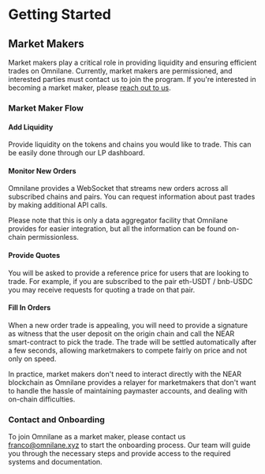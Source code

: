 # Getting Started

## Market Makers

Market makers play a critical role in providing liquidity and ensuring efficient trades on Omnilane. Currently, market makers are permissioned, and interested parties must contact us to join the program. If you're interested in becoming a market maker, please [reach out to us](mailto:franco@omnilane.xyz).

### Market Maker Flow

#### Add Liquidity
Provide liquidity on the tokens and chains you would like to trade. This can be easily done through our LP dashboard.

#### Monitor New Orders
Omnilane provides a WebSocket that streams new orders across all subscribed chains and pairs. You can request information about past trades by making additional API calls. 

Please note that this is only a data aggregator facility that Omnilane provides for easier integration, but all the information can be found on-chain permissionless.

#### Provide Quotes
You will be asked to provide a reference price for users that are looking to trade. For example, if you are subscribed to the pair eth-USDT / bnb-USDC you may receive requests for quoting a trade on that pair.

#### Fill In Orders
When a new order trade is appealing, you will need to provide a signature as witness that the user deposit on the origin chain and call the NEAR smart-contract to pick the trade. The trade will be settled automatically after a few seconds, allowing marketmakers to compete fairly on price and not only on speed.

In practice, market makers don't need to interact directly with the NEAR blockchain as Omnilane provides a relayer for marketmakers that don't want to handle the hassle of maintaining paymaster accounts, and dealing with on-chain difficulties.

### Contact and Onboarding

To join Omnilane as a market maker, please contact us [franco@omnilane.xyz](mailto:franco@omnilane.xyz) to start the onboarding process. Our team will guide you through the necessary steps and provide access to the required systems and documentation.
